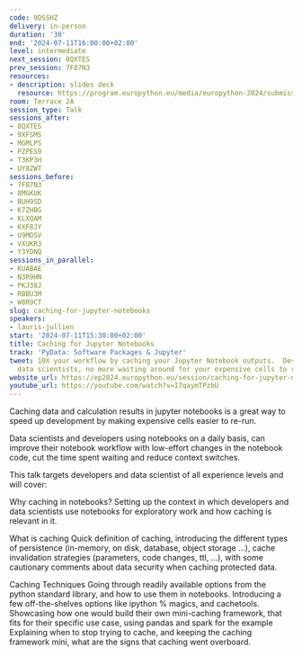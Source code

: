 ```yaml
---
code: 9DSSHZ
delivery: in-person
duration: '30'
end: '2024-07-11T16:00:00+02:00'
level: intermediate
next_session: 8QXTES
prev_session: 7F87N3
resources:
- description: slides deck
  resource: https://program.europython.eu/media/europython-2024/submissions/9DSSHZ/resources/EuroPython_2024_Caching_in_Jupyter_Notebook_mNaJj0Q.pdf
room: Terrace 2A
session_type: Talk
sessions_after:
- 8QXTES
- 9XFSMS
- MGMLPS
- PZPES9
- T3KP3H
- UY8ZWT
sessions_before:
- 7F87N3
- 8MGKUK
- BUH9SD
- K7ZHBG
- KLXQAM
- KXF8JY
- U9MDSV
- VXUKR3
- Y3YDNQ
sessions_in_parallel:
- KUABAE
- N3R9HN
- PKJ38J
- RBBU3M
- W8R9CT
slug: caching-for-jupyter-notebooks
speakers:
- lauris-jullien
start: '2024-07-11T15:30:00+02:00'
title: Caching for Jupyter Notebooks
track: 'PyData: Software Packages & Jupyter'
tweet: 10X your workflow by caching your Jupyter Notebook outputs.  Developers and
  data scientists, no more waiting around for your expensive cells to re-run.
website_url: https://ep2024.europython.eu/session/caching-for-jupyter-notebooks
youtube_url: https://youtube.com/watch?v=I7qaymTPzbU
---
```


Caching data and calculation results in jupyter notebooks is a great way to speed up development by making expensive cells easier to re-run.

Data scientists and developers using notebooks on a daily basis, can improve their notebook workflow with low-effort changes in the notebook code, cut the time spent waiting and reduce context switches.

This talk targets developers and data scientist of all experience levels and will cover:

Why caching in notebooks?
Setting up the context in which developers and data scientists use notebooks for exploratory work and how caching is relevant in it.

What is caching
Quick definition of caching, introducing the different types of persistence (in-memory, on disk, database, object storage …), cache invalidation strategies (parameters, code changes, ttl, …), with some cautionary comments about data security when caching protected data.

Caching Techniques
Going through readily available options from the python standard library, and how to use them in notebooks. Introducing a few off-the-shelves options like ipython % magics, and cachetools.
Showcasing how one would build their own mini-caching framework, that fits for their specific use case, using pandas and spark for the example
Explaining when to stop trying to cache, and keeping the caching framework mini, what are the signs that caching went overboard.
